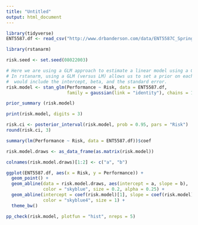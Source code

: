 ```yaml
---
title: "Untitled"
output: html_document
---
```


```r
library(tidyverse)
ENT5587.df <- read_csv("http://www.drbanderson.com/data/ENT5587C_Spring2018.csv")
```

```r
library(rstanarm)

risk.seed <- set.seed(08022003)

# Here we are using a GLM approach to estimate a linear model using a Gaussian link function.
# In rstanarm, using a GLM (versus LM) allows us to set a prior on each model parameter, which
#  would include the intercept, beta, and the standard error.
risk.model <- stan_glm(Performance ~ Risk, data = ENT5587.df, 
                       family = gaussian(link = "identity"), chains = 1, seed = risk.seed)
```
```r
prior_summary (risk.model)
```

```r
print(risk.model, digits = 3)
```

```r
risk.ci <- posterior_interval(risk.model, prob = 0.95, pars = "Risk")
round(risk.ci, 3)
```

```r
summary(lm(Performance ~ Risk, data = ENT5587.df))$coef
```

```r
risk.model.draws <- as_data_frame(as.matrix(risk.model))

colnames(risk.model.draws)[1:2] <- c("a", "b")

ggplot(ENT5587.df, aes(x = Risk, y = Performance)) + 
  geom_point() +
  geom_abline(data = risk.model.draws, aes(intercept = a, slope = b), 
              color = "skyblue", size = 0.2, alpha = 0.25) + 
  geom_abline(intercept = coef(risk.model)[1], slope = coef(risk.model)[2], 
              color = "skyblue4", size = 1) + 
  theme_bw()
```

```r
pp_check(risk.model, plotfun = "hist", nreps = 5)
```

